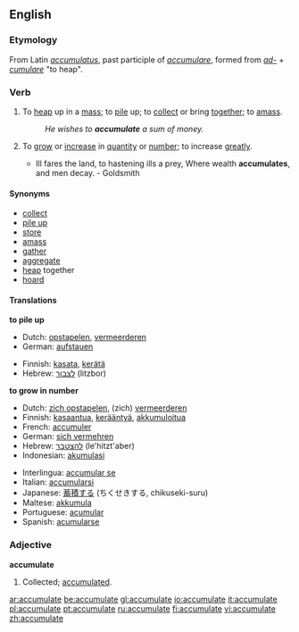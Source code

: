 ==English==
===Etymology===
From Latin ''[[accumulatus]]'', past participle of ''[[accumulare]]'', formed from ''[[ad-]]'' + ''[[cumulare]]'' "to heap".

===Verb===
{{en-verb|accumulat|ing}}

# {{transitive}} To [[heap]] up in a [[mass]]; to [[pile]] up; to [[collect]] or bring [[together]]; to [[amass]].
#: ''He wishes to '''accumulate''' a sum of money.''
# {{intransitive}} To [[grow]] or [[increase]] in [[quantity]] or [[number]]; to increase [[greatly]].
#* Ill fares the land, to hastening ills a prey, Where wealth '''accumulates''', and men decay. - Goldsmith

====Synonyms====
* [[collect]]
* [[pile up]]
* [[store]]
* [[amass]]
* [[gather]]
* [[aggregate]]
* [[heap]] together
* [[hoard]]

====Translations====
'''to pile up'''
{{top}}
* Dutch: [[opstapelen]], [[vermeerderen]]
* German: [[aufstauen]]
{{mid}}
* Finnish: [[kasata]], [[kerätä]]
* Hebrew: [[לצבור]] (litzbor)
{{bottom}}

'''to grow in number'''
{{top}}
* Dutch: [[zich opstapelen]], (zich) [[vermeerderen]]
* Finnish: [[kasaantua]], [[kerääntyä]], [[akkumuloitua]]
* French: [[accumuler]]
* German: [[sich vermehren]]
* Hebrew: [[להצטבר]] (le'hitzt'aber)
* Indonesian: [[akumulasi]]
{{mid}}
* Interlingua: [[accumular se]]
* Italian: [[accumularsi]]
* Japanese: [[蓄積する]] (ちくせきする, chikuseki-suru)
* Maltese: [[akkumula]] 
* Portuguese: [[acumular]]
* Spanish: [[acumularse]]
{{bottom}}

===Adjective===
'''accumulate'''
# {{rare}} Collected; [[accumulated]].

[[ar:accumulate]]
[[be:accumulate]]
[[gl:accumulate]]
[[io:accumulate]]
[[it:accumulate]]
[[pl:accumulate]]
[[pt:accumulate]]
[[ru:accumulate]]
[[fi:accumulate]]
[[vi:accumulate]]
[[zh:accumulate]]